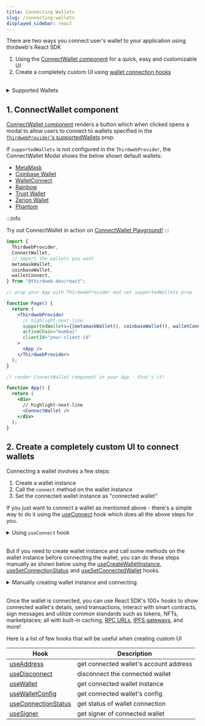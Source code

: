 ```yaml
---
title: Connecting Wallets
slug: /connecting-wallets
displayed_sidebar: react
---
```


There are two ways you connect user's wallet to your application using thirdweb's React SDK

1. Using the [ConnectWallet component](#connect-wallet) for a quick, easy and customizable UI
2. Create a completely custom UI using [wallet connection hooks](#custom-ui)

<br />

<details>
  <summary> Supported Wallets  </summary>

<div>

| Wallet Name       | Wallet Configurator                             |
| ----------------- | ----------------------------------------------- |
| MetaMask          | [`metamaskWallet`](/react/react.metamaskWallet) |
| Coinbase Wallet   | [`coinbaseWallet`](/react/react.coinbasewallet) |
| Wallet Connect v2 | [`walletConnect`](/react/react.walletconnect)   |
| Safe Wallet       | [`safeWallet`](/react/react.safewallet)         |
| Paper Wallet      | [`paperWallet`](/react/react.paperwallet)       |
| Embedded Wallet   | [`embeddedWallet`](/react/react.embeddedwallet) |
| Local Wallet      | [`localWallet`](/react/react.localwallet)       |
| Smart Wallet      | [`smartWallet`](/react/react.smartwallet)       |
| Magic Link        | [`magicLink`](/react/react.magiclink)           |
| Rainbow Wallet    | [`rainbowWallet`](/react/react.rainbowWallet)   |
| Zerion Wallet     | [`zerionWallet`](/react/react.zerion)           |
| Blocto Wallet     | [`bloctoWallet`](/react/react.blocto)           |
| Frame Wallet      | [`frameWallet`](/react/react.frame)             |
| Phantom           | [`phantomWallet`](/react/react.phantom)         |
| OKX Wallet        | [`okxWallet`](/react/react.okx)                 |
| Core Wallet       | [`coreWallet`](/react/react.core)               |
| Coin98 Wallet     | [`coin98Wallet`](/react/react.coin98)           |
| Rabby Wallet      | [`rabbyWallet`](/react/react.rabby)             |

<br />

:::info

Don't see the wallet you are looking for?

You can easily integrate _any_ wallet provider by [Building your own wallet !](/wallet/build-a-wallet)

:::

</div>
</details>

<h2 id="connect-wallet"> 1. ConnectWallet component </h2>

[ConnectWallet component](/react/react.connectwallet) renders a button which when clicked opens a modal to allow users to connect to wallets specified in the [`ThirdwebProvider`'s supportedWallets](/react/react.thirdwebprovider#supportedWallets) prop.

If `supportedWallets` is not configured in the `ThirdwebProvider`, the ConnectWallet Modal shows the below shown default wallets:

- [MetaMask](/react/react.metamaskwallet)
- [Coinbase Wallet](/react/react.coinbasewallet)
- [WalletConnect](/react/react.walletconnect)
- [Rainbow](/react/react.rainbowWallet)
- [Trust Wallet](/react/react.trustWallet)
- [Zerion Wallet](/react/react.zerion)
- [Phantom](/react/react.phantom)

:::info

Try out ConnectWallet in action on [ConnectWallet Playground!](https://thirdweb.com/dashboard/wallets/connect)
:::

```jsx
import {
  ThirdwebProvider,
  ConnectWallet,
  // import the wallets you want
  metamaskWallet,
  coinbaseWallet,
  walletConnect,
} from "@thirdweb-dev/react";

// wrap your App with ThirdwebProvider and set supportedWallets prop

function Page() {
  return (
    <ThirdwebProvider
      // highlight-next-line
      supportedWallets={[metamaskWallet(), coinbaseWallet(), walletConnect()]}
      activeChain="mumbai"
      clientId="your-client-id"
    >
      <App />
    </ThirdwebProvider>
  );
}

// render ConnectWallet component in your App - that's it!

function App() {
  return (
    <div>
      // highlight-next-line
      <ConnectWallet />
    </div>
  );
}
```

<h2 id="custom-ui"> 2. Create a completely custom UI to connect wallets </h2>

Connecting a wallet involves a few steps:

1. Create a wallet instance
2. Call the `connect` method on the wallet instance
3. Set the connected wallet instance as "connected wallet"

If you just want to connect a wallet as mentioned above - there's a simple way to do it using the [useConnect](/react/react.useconnect) hook which does all the above steps for you.

<details>
  <summary> Using <code>useConnect</code> hook  </summary>
  <div>

```tsx
import {
  useConnect,
  // import the wallet you want to connect
  metamaskWallet,
} from "@thirdweb-dev/react";

const walletConfig = metamaskWallet();

function Example() {
  const connect = useConnect();

  async function handleConnect() {
    try {
      const wallet = await connect(
        walletConfig, // pass the wallet config object
        connectOptions, // pass options required by the wallet (if any)
      );

      console.log("connected to", wallet);
    } catch (e) {
      console.error("failed to connect", e);
    }
  }

  return <button onClick={handleConnect}> connect wallet </button>;
}
```

</div>
</details>

<br />

But if you need to create wallet instance and call some methods on the wallet instance before connecting the wallet,
you can do these steps manually as shown below using the [useCreateWalletInstance](/react/react.usecreatewalletinstance), [useSetConnectionStatus](/react/react.usesetconnectionstatus) and [useSetConnectedWallet](/react/react.usesetconnectedwallet) hooks.

<details>
  <summary> Manually creating wallet instance and connecting  </summary>
  <div>

There are 3 steps to connect your wallet manually:

- create an instance of your wallet using [useCreateWalletInstance](/react/react.usecreatewalletinstance)
- connect your wallet using the `connect` method of the wallet
- once the wallet is connected, set the wallet instance as connected using [useSetConnectedWallet](/react/react.usesetconnectedwallet)

Make sure to update the `connectionStatus` using [useSetConnectionStatus](/react/react.usesetconnectionstatus) to `"connecting"` before connecting your wallet and `"disconnected"` if the connection fails.

### Example

We will use [localWallet](/react/react.localwallet) as an example because it can not be connected using the `useConnect` hook because it requires additional steps after creating the wallet instance - like generating a random wallet or importing a wallet. We will generate a random wallet in this example.

```tsx
import {
  useCreateWalletInstance,
  useSetConnectionStatus,
  useSetConnectedWallet,
  // import the wallet you want to connect
  localWallet,
} from "@thirdweb-dev/react";

const walletConfig = localWallet();

function Example() {
  const createWalletInstance = useCreateWalletInstance();
  const setConnectionStatus = useSetConnectionStatus();
  const setConnectedWallet = useSetConnectedWallet();

  const handleConnect = async () => {
    // 1. create wallet instance
    const wallet = createWalletInstance(walletConfig);

    // perform additional steps that needs to be done before connecting the wallet
    // here, we will generate a random wallet
    await wallet.generate();

    try {
      setConnectionStatus("connecting");

      // 2. Call `connect` method on wallet instance
      await wallet.connect(
        connectOptions, // pass options required by the wallet (if any)
      );

      // 3. Set wallet instance as the connected wallet
      setConnectedWallet(wallet);
    } catch (e) {
      setConnectionStatus("disconnected");
      console.error("failed to connect", e);
      // show error UI or close modal using props.close()
    }
  };

  return <button onClick={handleConnect}> connect wallet </button>;
}
```

</div>
</details>

<br />

Once the wallet is connected, you can use React SDK's 100+ hooks to show connected wallet's details, send transactions, interact with smart contracts, sign messages and utilize common standards such as tokens, NFTs, marketplaces; all with built-in caching, [RPC URLs](/glossary/rpc), [IPFS gateways](/glossary/ipfs), and more!

Here is a list of few hooks that will be useful when creating custom UI

| Hook                                                    | Description                            |
| ------------------------------------------------------- | -------------------------------------- |
| [useAddress](/react/react.useaddress)                   | get connected wallet's account address |
| [useDisconnect](/react/react.usedisconnect)             | disconnect the connected wallet        |
| [useWallet](/react/react.usewallet)                     | get connected wallet instance          |
| [useWalletConfig](/react/react.usewalletconfig)         | get connected wallet's config          |
| [useConnectionStatus](/react/react.useconnectionstatus) | get status of wallet connection        |
| [useSigner](/react/react.usesigner)                     | get signer of connected wallet         |
